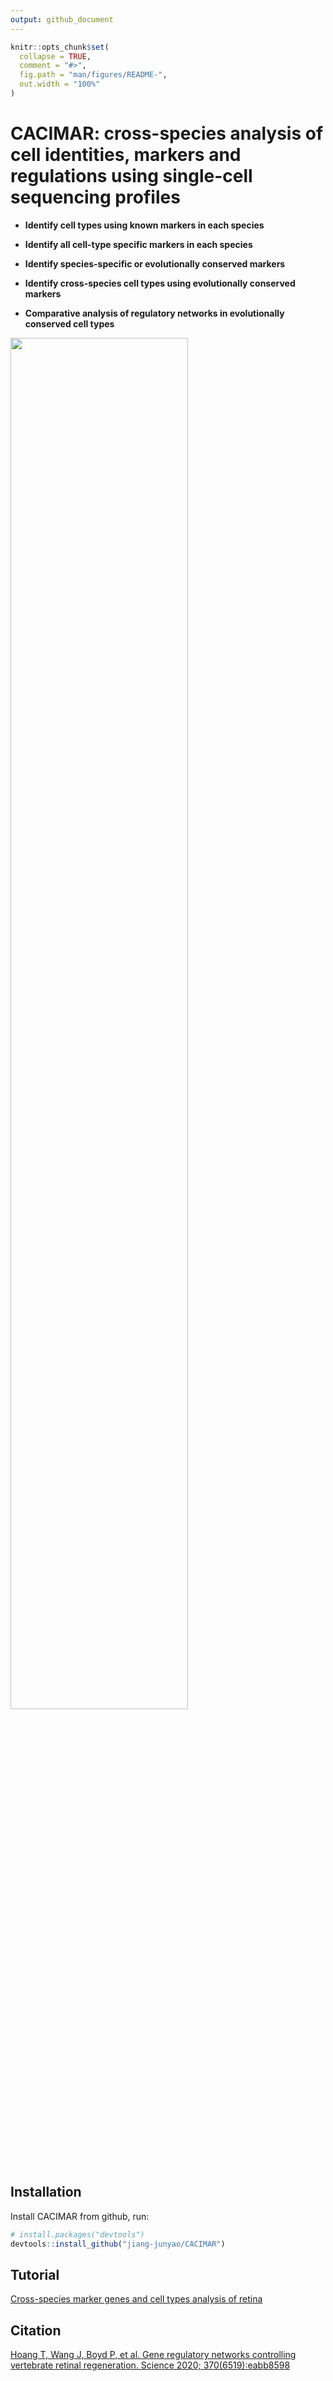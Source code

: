 ```yaml
---
output: github_document
---
```


<!-- README.md is generated from README.Rmd. Please edit that file -->

```r
knitr::opts_chunk$set(
  collapse = TRUE,
  comment = "#>",
  fig.path = "man/figures/README-",
  out.width = "100%"
)
```

# CACIMAR: cross-species analysis of cell identities, markers and regulations using single-cell sequencing profiles

<!-- badges: start -->
<!-- badges: end -->

* **Identify cell types using known markers in each species**

* **Identify all cell-type specific markers in each species**

* **Identify species-specific or evolutionally conserved markers**

* **Identify cross-species cell types using evolutionally conserved markers**

* **Comparative analysis of regulatory networks in evolutionally conserved cell types**



![](Readme figure/Workflow.png){ width=75% height=75% }


## Installation

Install CACIMAR from github, run:

``` r
# install.packages("devtools")
devtools::install_github("jiang-junyao/CACIMAR")
```

## Tutorial

[Cross-species marker genes and cell types analysis of retina](https://jiang-junyao.github.io/CACIMAR/CACIMAR_tutorial)

## Citation
[Hoang T, Wang J, Boyd P, et al. Gene regulatory networks controlling vertebrate retinal regeneration. Science 2020; 370(6519):eabb8598](https://www.science.org/doi/10.1126/science.abb8598)


